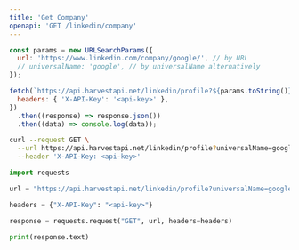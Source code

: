 ```yaml
---
title: 'Get Company'
openapi: 'GET /linkedin/company'
---
```


<CodeGroup>

```javascript JavaScript
const params = new URLSearchParams({
  url: 'https://www.linkedin.com/company/google/', // by URL
  // universalName: 'google', // by universalName alternatively
});

fetch(`https://api.harvestapi.net/linkedin/profile?${params.toString()}`, {
  headers: { 'X-API-Key': '<api-key>' },
})
  .then((response) => response.json())
  .then((data) => console.log(data));
```

```bash cURL
curl --request GET \
  --url https://api.harvestapi.net/linkedin/profile?universalName=google \
  --header 'X-API-Key: <api-key>'
```

```python Python
import requests

url = "https://api.harvestapi.net/linkedin/profile?universalName=google"

headers = {"X-API-Key": "<api-key>"}

response = requests.request("GET", url, headers=headers)

print(response.text)
```

</CodeGroup>
